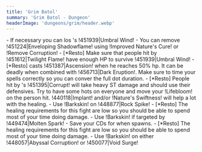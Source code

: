 ```yaml
---
title: 'Grim Batol'
summary: 'Grim Batol - Dungeon'
headerImage: 'dungeons/grim/header.webp'
---
```


<BossCard title="Trash" >
- If necessary you can los <Wowhead type="npc" id="224609"/>'s !451939|Umbral Wind!
- You can remove !451224|Enveloping Shadowflame! using !Improved Nature's Cure! or !Remove Corruption!
- [*Resto] Make sure that people hit by !451612|Twilight Flame! have enough HP to survive !451939|Umbral Wind!
- [*Resto] <Wowhead type="npc" id="224249"/> casts !451387|Ascension! when he reaches 50% hp. It can be deadly when combined with !456713|Dark Eruption!. Make sure to time your spells correctly so you can conver the full dot duration.
- [*Resto] People hit by <Wowhead type="npc" id="39392"/>'s !451395|Corrupt! will take heavy ST damage and should use their defensives. Try to have some hots on everyone and move your !Lifebloom! on the person hit. !440118|Implant! and/or !Nature's Swiftness! will help a lot with the healing.
</BossCard>

<BossCard title="General Umbriss" id='39625'>
- Use !Barkskin! on !448877|Rock Spike!
- [*Resto] The healing requirements for this fight are low so you should be able to spend most of your time doing damage.
</BossCard>

<BossCard title="Forgemaster Throngus" id="40177">
- Use !Barkskin! if targeted by !449474|Molten Spark!
</BossCard>

<BossCard title="Drahga Shadowburner" id="40319">
- Save your CDs for when <Wowhead type="npc" id="40320"/> spawns.
- [*Resto] The healing requirements for this fight are low so you should be able to spend most of your time doing damage.
</BossCard>

<BossCard title="Erudax, the Duke of Below" id="40484">
- Use !Barkskin! on either !448057|Abyssal Corruption! or !450077|Void Surge!
</BossCard>